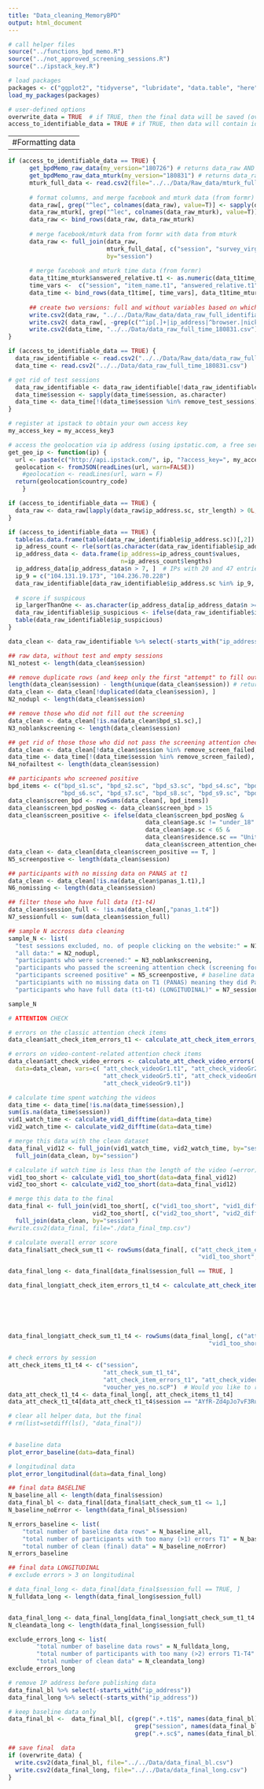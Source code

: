 ```yaml
---
title: "Data_cleaning_MemoryBPD"
output: html_document
---
```


```r

# call helper files
source("../functions_bpd_memo.R")
source("../not_approved_screening_sessions.R")
source("../ipstack_key.R")

# load packages
packages <- c("ggplot2", "tidyverse", "lubridate", "data.table", "here", "rjson")
load_my_packages(packages)

# user-defined options
overwrite_data = TRUE  # if TRUE, then the final data will be saved (overwritten)
access_to_identifiable_data = TRUE # if TRUE, then data will contain identifiable information. These files are not available to the public.
```


-------------------------------------------
#Formatting data
-------------------------------------------


```r
if (access_to_identifiable_data == TRUE) {
      get_bpdMemo_raw_data(my_version="180726") # returns data_raw AND  data_t1time
      get_bpdMemo_raw_data_mturk(my_version="180831") # returns data_raw_mturk AND  data_t1time_mturk
      mturk_full_data <- read.csv2(file="../../Data/Raw_data/mturk_full_data_withIP_180820.csv") # returns mturk data
      
      # format columns, and merge facebook and mturk data (from formr)
      data_raw[, grep("^lec", colnames(data_raw), value=T)] <- sapply(data_raw[, grep("^lec", colnames(data_raw), value=T)], as.character)
      data_raw_mturk[, grep("^lec", colnames(data_raw_mturk), value=T)] <- sapply(data_raw_mturk[, grep("^lec", colnames(data_raw_mturk), value=T)], as.character)
      data_raw <- bind_rows(data_raw, data_raw_mturk)
      
      # merge facebook/mturk data from formr with data from mturk
      data_raw <- full_join(data_raw, 
                            mturk_full_data[, c("session", "survey_virgin", "source", "screen_attention_check_error")], 
                            by="session")
      
      # merge facebook and mturk time data (from formr)
      data_t1time_mturk$answered_relative.t1 <- as.numeric(data_t1time_mturk$answered_relative.t1)
      time_vars <-  c("session", "item_name.t1", "answered_relative.t1")
      data_time <- bind_rows(data_t1time[, time_vars], data_t1time_mturk[, time_vars])
      
      ## create two versions: full and without variables based on which participants could potentially be identified
      write.csv2(data_raw, "../../Data/Raw_data/data_raw_full_identifiable_180831.csv")
      write.csv2( data_raw[, -grep(c("^ip[.]+|ip_address|^browser.|nickname|^email"), names(data_raw))], "../../Data/data_raw_full_180831.csv")
      write.csv2(data_time, "../../Data/data_raw_full_time_180831.csv")
}

```

```r
if (access_to_identifiable_data == TRUE) {
  data_raw_identifiable <- read.csv2("../../Data/Raw_data/data_raw_full_identifiable_180831.csv")
  data_time <- read.csv2("../../Data/data_raw_full_time_180831.csv")

# get rid of test sessions
  data_raw_identifiable <- data_raw_identifiable[!data_raw_identifiable$session %in% remove_test_sessions,]
  data_time$session <- sapply(data_time$session, as.character) 
  data_time <- data_time[!(data_time$session %in% remove_test_sessions), ]
}
```


```r
# register at ipstack to obtain your own access key
my_access_key = my_access_key3

# access the geolocation via ip address (using ipstatic.com, a free service)
get_geo_ip <- function(ip) {
  url <- paste(c("http://api.ipstack.com/", ip, "?access_key=", my_access_key), collapse='')
  geolocation <- fromJSON(readLines(url, warn=FALSE))
    #geolocation <- readLines(url, warn = F)
  return(geolocation$country_code)
    }   

if (access_to_identifiable_data == TRUE) {
  data_raw <- data_raw[lapply(data_raw$ip_address.sc, str_length) > 0L,]
}
```

```r
if (access_to_identifiable_data == TRUE) {
  table(as.data.frame(table(data_raw_identifiable$ip_address.sc))[,2])
  ip_adress_count <- rle(sort(as.character(data_raw_identifiable$ip_address.sc)))
  ip_address_data <- data.frame(ip_address=ip_adress_count$values, 
                                n=ip_adress_count$lengths)
  ip_address_data[ip_address_data$n > 7, ]  # IPs with 20 and 47 entries were my test sessions, IP address starting with "141.". was my phone test session
  ip_9 = c("104.131.19.173", "104.236.70.228")
  data_raw_identifiable[data_raw_identifiable$ip_address.sc %in% ip_9, ]
  
  # score if suspicous
  ip_largerThanOne <- as.character(ip_address_data[ip_address_data$n >= 2, ]$ip_address)
  data_raw_identifiable$ip_suspicious <- ifelse(data_raw_identifiable$ip_address.sc %in% ip_largerThanOne, 1, 0)
  table(data_raw_identifiable$ip_suspicious)
}
```

```r
data_clean <- data_raw_identifiable %>% select(-starts_with("ip_address", "email", "nickname", "browser"))

```


```r
## raw data, without test and empty sessions 
N1_notest <- length(data_clean$session)

## remove duplicate rows (and keep only the first "attempt" to fill out the survey):
length(data_clean$session) - length(unique(data_clean$session)) # returns the number of duplicates
data_clean <- data_clean[!duplicated(data_clean$session), ]
N2_nodupl <- length(data_clean$session)

## remove those who did not fill out the screening
data_clean <- data_clean[!is.na(data_clean$bpd_s1.sc),]
N3_noblankscreening <- length(data_clean$session)

## get rid of those those who did not pass the screening attention check (screening for MTurk only)
data_clean <- data_clean[!data_clean$session %in% remove_screen_failed,] 
data_time <- data_time[!(data_time$session %in% remove_screen_failed), ]
N4_nofailtest <- length(data_clean$session)

## participants who screened positive
bpd_items <- c("bpd_s1.sc", "bpd_s2.sc", "bpd_s3.sc", "bpd_s4.sc", "bpd_s5.sc", 
               "bpd_s6.sc", "bpd_s7.sc", "bpd_s8.sc", "bpd_s9.sc", "bpd_s10.sc")
data_clean$screen_bpd <- rowSums(data_clean[, bpd_items]) 
data_clean$screen_bpd_posNeg <- data_clean$screen_bpd > 15
data_clean$screen_positive <- ifelse(data_clean$screen_bpd_posNeg & 
                                       data_clean$age.sc != "under_18" &  
                                       data_clean$age.sc < 65 &  
                                       data_clean$residence.sc == "United_States", T, F &  
                                       data_clean$screen_attention_check.sc == "2")   
data_clean <- data_clean[data_clean$screen_positive == T, ]
N5_screenpostive <- length(data_clean$session)

## participants with no missing data on PANAS at t1
data_clean <- data_clean[!is.na(data_clean$panas_1.t1),]
N6_nomissing <- length(data_clean$session)

## filter those who have full data (t1-t4)
data_clean$session_full <- !is.na(data_clean[,"panas_1.t4"])
N7_sessionfull <- sum(data_clean$session_full)

## sample N accross data cleaning
sample_N <- list(
  "test sessions excluded, no. of people clicking on the website:" = N1_notest, 
  "all data:" = N2_nodupl, 
  "participants who were screened:" = N3_noblankscreening, 
  "participants who passed the screening attention check (screening for MTurk only):" = N4_nofailtest, 
  "participants screened positive" = N5_screenpostive, # baseline data
  "participiants with no missing data on T1 (PANAS) meaning they did Part1  (BASELINE)" = N6_nomissing,
  "participants who have full data (t1-t4) (LONGITUDINAL)" = N7_sessionfull) # longitudinal data

sample_N


```


```r
# ATTENTION CHECK 

# errors on the classic attention check items
data_clean$att_check_item_errors_t1 <- calculate_att_check_item_errors_t1(data=data_clean, "att_check1.t1", "att_check2.t1")

# errors on video-content-related attention check items
data_clean$att_check_video_errors <- calculate_att_check_video_errors(
  data=data_clean, vars=c( "att_check_videoGr1.t1", "att_check_videoGr2.t1", "att_check_videoGr3.t1", "att_check_videoGr4.t1", 
                           "att_check_videoGr5.t1", "att_check_videoGr6.t1", "att_check_videoGr7.t1", "att_check_videoGr8.t1", 
                           "att_check_videoGr9.t1")) 

# calculate time spent watching the videos
data_time <- data_time[!is.na(data_time$session),]
sum(is.na(data_time$session))
vid1_watch_time <- calculate_vid1_difftime(data=data_time)
vid2_watch_time <- calculate_vid2_difftime(data=data_time)

# merge this data with the clean dataset
data_final_vid12 <- full_join(vid1_watch_time, vid2_watch_time, by="session") %>% 
  full_join(data_clean, by="session")

# calculate if watch time is less than the length of the video (=error)
vid1_too_short <- calculate_vid1_too_short(data=data_final_vid12)
vid2_too_short <- calculate_vid2_too_short(data=data_final_vid12)

# merge this data to the final
data_final <- full_join(vid1_too_short[, c("vid1_too_short", "vid1_difftime", "session")], 
                        vid2_too_short[, c("vid2_too_short", "vid2_difftime", "session")], by="session") %>% 
  full_join(data_clean, by="session")
#write.csv2(data_final, file="./data_final_tmp.csv")

# calculate overall error score
data_final$att_check_sum_t1 <- rowSums(data_final[, c("att_check_item_errors_t1", "att_check_video_errors", 
                                                      "vid1_too_short", "vid2_too_short")])

```


```r
data_final_long <- data_final[data_final$session_full == TRUE, ]

data_final_long$att_check_item_errors_t1_t4 <- calculate_att_check_item_errors_t1_t4(data=data_final_long, 
                                                                          var1 = "att_check1.t1", var2 = "att_check2.t1",
                                                                          var3 = "att_check1.t2", var4 = "att_check2.t2",
                                                                          var5 = "att_check1.t3", var6 = "att_check2.t3", 
                                                                          var7 = "att_check1.t4", var8 = "att_check2.t4", 
                                                                          var9 = "att_check3.t4")

data_final_long$att_check_sum_t1_t4 <- rowSums(data_final_long[, c("att_check_item_errors_t1_t4", "att_check_video_errors", 
                                                         "vid1_too_short", "vid2_too_short")])

# check errors by session
att_check_items_t1_t4 <- c("session", 
                           "att_check_sum_t1_t4", 
                           "att_check_item_errors_t1", "att_check_video_errors", "vid1_too_short", "vid2_too_short",    # @t1
                           "voucher_yes_no.scP")  # Would you like to receive the $10 voucher? where 1=yes, 2=no
data_att_check_t1_t4 <- data_final_long[, att_check_items_t1_t4]
data_att_check_t1_t4[data_att_check_t1_t4$session == "AYfR-Zd4pJo7vF3Ru6k6IIFBViGrRYwjiGRv62n5rPD2KRYztpRZdhDGMG8w-8af", ]

# clear all helper data, but the final
# rm(list=setdiff(ls(), "data_final"))
 
```

```r
# baseline data  
plot_error_baseline(data=data_final)

# longitudinal data  
plot_error_longitudinal(data=data_final_long)

```




```r

## final data BASELINE
N_baseline_all <- length(data_final$session)
data_final_bl <- data_final[data_final$att_check_sum_t1 <= 1,]
N_baseline_noError <- length(data_final_bl$session)

N_errors_baseline <- list(
    "total number of baseline data rows" = N_baseline_all,
    "total number of participants with too many (>1) errors T1" = N_baseline_all - N_baseline_noError,
    "total number of clean (final) data" = N_baseline_noError)
N_errors_baseline

```


```r
## final data LONGITUDINAL
# exclude errors > 3 on longitudinal

# data_final_long <- data_final[data_final$session_full == TRUE, ]
N_fulldata_long <- length(data_final_long$session_full)


data_final_long <- data_final_long[data_final_long$att_check_sum_t1_t4 < 3,]
N_cleandata_long <- length(data_final_long$session_full)

exclude_errors_long <- list(
        "total number of baseline data rows" = N_fulldata_long,
        "total number of participants with too many (>2) errors T1-T4" = N_fulldata_long - N_cleandata_long,
        "total number of clean data" = N_cleandata_long)
exclude_errors_long

```

```r
# remove IP address before publishing data
data_final_bl %>% select(-starts_with("ip_address"))
data_final_long %>% select(-starts_with("ip_address"))

# keep baseline data only
data_final_bl <-  data_final_bl[, c(grep(".+.t1$", names(data_final_bl), value=T), 
                                    grep("session", names(data_final_bl), value=T), 
                                    grep(".+.sc$", names(data_final_bl), value=T))]

## save final  data
if (overwrite_data) {
  write.csv2(data_final_bl, file="../../Data/data_final_bl.csv")
  write.csv2(data_final_long, file="../../Data/data_final_long.csv")
}

```






